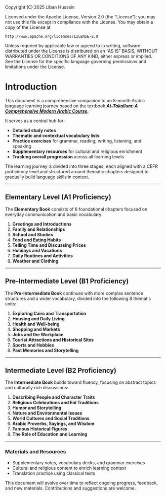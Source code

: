 ::: {.content-hidden}
Copyright (C) 2025 Liban Hussein

Licensed under the Apache License, Version 2.0 (the "License");
you may not use this file except in compliance with the License.
You may obtain a copy of the License at

    http://www.apache.org/licenses/LICENSE-2.0

Unless required by applicable law or agreed to in writing, software
distributed under the License is distributed on an "AS IS" BASIS,
WITHOUT WARRANTIES OR CONDITIONS OF ANY KIND, either express or implied.
See the License for the specific language governing permissions and
limitations under the License.
:::

# Introduction {#sec-intro}

This document is a comprehensive companion to an 8-month Arabic language learning journey based on the textbook [**_At-Takallum: A Comprehensive Modern Arabic Course_**](https://attakallum.com/attakallum-online/login).

It serves as a central hub for:

- **Detailed study notes**  
- **Thematic and contextual vocabulary lists**  
- **Practice exercises** for grammar, reading, writing, listening, and speaking  
- **Supplementary resources** for cultural and religious enrichment  
- **Tracking overall progression** across all learning levels

The learning journey is divided into three stages, each aligned with a CEFR proficiency level and structured around thematic chapters designed to gradually build language skills in context.

---

## Elementary Level (A1 Proficiency)

The **Elementary Book** consists of 8 foundational chapters focused on everyday communication and basic vocabulary:

1. **Greetings and Introductions**  
2. **Family and Relationships**  
3. **School and Studies**  
4. **Food and Eating Habits**  
5. **Telling Time and Discussing Prices**  
6. **Holidays and Vacations**  
7. **Daily Routines and Activities**  
8. **Weather and Clothing**

---

## Pre-Intermediate Level (B1 Proficiency)

The **Pre-Intermediate Book** continues with more complex sentence structures and a wider vocabulary, divided into the following 8 thematic units:

1. **Exploring Cairo and Transportation**  
2. **Housing and Daily Living**  
3. **Health and Well-being**  
4. **Shopping and Markets**  
5. **Jobs and the Workplace**  
6. **Tourist Attractions and Historical Sites**  
7. **Sports and Hobbies**  
8. **Past Memories and Storytelling**

---

## Intermediate Level (B2 Proficiency)

The **Intermediate Book** builds toward fluency, focusing on abstract topics and culturally rich discussions:

1. **Describing People and Character Traits**  
2. **Religious Celebrations and Eid Traditions**  
3. **Humor and Storytelling**  
4. **Nature and Environmental Issues**  
5. **World Cultures and Social Traditions**  
6. **Arabic Proverbs, Sayings, and Wisdom**  
7. **Famous Historical Figures**  
8. **The Role of Education and Learning**

---

### Materials and Resources

- Supplementary notes, vocabulary decks, and grammar exercises  
- Cultural and religious content to enrich learning context
- Translation practice using classical texts

::: {.callout-important title="Note"}
This document will evolve over time to reflect ongoing progress, feedback, and new materials. Contributions and suggestions are welcome.
:::

